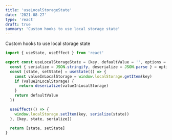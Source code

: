 ```yaml
---
title: 'useLocalStorageState'
date: '2021-08-27'
type: 'react'
draft: true
summary: 'Custom hooks to use local storage state'
---
```


Custom hooks to use local storage state

```js
import { useState, useEffect } from 'react'

export const useLocalStorageState = (key, defaultValue = '', options = {}) => {
  const { serialize = JSON.stringify, deserialize = JSON.parse } = options
  const [state, setState] = useState(() => {
    const valueInLocalStorage = window.localStorage.getItem(key)
    if (valueInLocalStorage) {
      return deserialize(valueInLocalStorage)
    }
    return defaultValue
  })

  useEffect(() => {
    window.localStorage.setItem(key, serialize(state))
  }, [key, state, serialize])

  return [state, setState]
}
```
